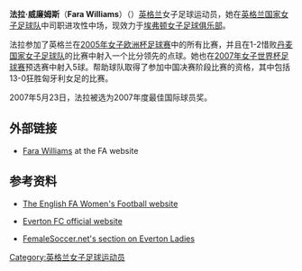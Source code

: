 '''法拉·威廉姆斯'''（'''Fara Williams'''）（{{bd|1984年|1月25日|catIdx=Williams, Fara}}）[[英格兰|英格兰]]女子足球运动员，她在[[英格兰国家女子足球队|英格兰国家女子足球队]]中司职进攻性中场，现效力于[[埃弗顿女子足球俱乐部|埃弗顿女子足球俱乐部]]。

法拉参加了英格兰在[[2005年女子欧洲杯足球赛|2005年女子欧洲杯足球赛]]中的所有比赛，并且在1-2惜败[[丹麦国家女子足球队|丹麦国家女子足球队]]的比赛中射入一个比分领先的点球。她也在[[2007年女子世界杯足球赛|2007年女子世界杯足球赛]]预选赛中射入5球。帮助球队取得了参加中国决赛阶段比赛的资格，其中包括13-0狂胜匈牙利女足的比赛。

2007年5月23日，法拉被选为2007年度最佳国际球员奖。 

==外部链接==
*{{en}}[http://www.thefa.com/Womens/EnglandSenior/PlayersAndCoaches/Postings/2005/05/FaraWilliams_profile.htm Fara Williams] {{Wayback|url=http://www.thefa.com/Womens/EnglandSenior/PlayersAndCoaches/Postings/2005/05/FaraWilliams_profile.htm |date=20210323164919 }} at the FA website

==参考资料==
*{{en}}[http://www.thefa.com/womens The English FA Women's Football website] {{Wayback|url=http://www.thefa.com/womens |date=20210323203802 }}
*{{en}}[http://www.evertonfc.com Everton FC official website] {{Wayback|url=http://www.evertonfc.com/ |date=20161117051321 }} 
*{{en}}[http://www.femalesoccer.net/wB_show_page?wB_page=wB_sports_team&wB_sports_team=everton_ladies FemaleSoccer.net's section on Everton Ladies] {{Wayback|url=http://www.femalesoccer.net/wB_show_page?wB_page=wB_sports_team&wB_sports_team=everton_ladies |date=20091205121001 }}

[[Category:英格兰女子足球运动员|Category:英格兰女子足球运动员]]